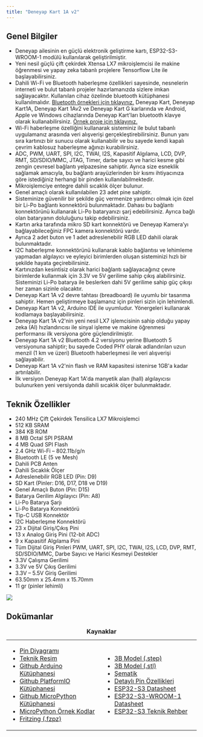 ```yaml
---
title: "Deneyap Kart 1A v2"
---
```


## Genel Bilgiler 

- Deneyap ailesinin en güçlü elektronik geliştirme kartı, ESP32-S3-WROOM-1 modülü kullanılarak geliştirilmiştir.
- Yeni nesil güçlü çift çekirdek Xtensa LX7 mikroişlemcisi ile makine öğrenmesi ve yapay zeka tabanlı projelere Tensorflow Lite ile başlayabilirsiniz.
- Dahili Wi-Fi ve Bluetooth haberleşme özellikleri sayesinde, nesnelerin interneti ve bulut tabanlı projeler hazırlamanızda sizlere imkan sağlayacaktır. Kullanılan cihaz özelinde bluetooth kütüphanesi kullanılmalıdır. [Bluetooth örnekleri için tıklayınız.](https://github.com/deneyapkart/deneyapkart-arduino-core/tree/master/libraries/Deneyap/examples/BLE) Deneyap Kart, Deneyap Kart1A, Deneyap Kart 1Av2 ve Deneyap Kart G karlarında ve Android, Apple ve Windows cihazlarında Deneyap Kart'ları bluetooth klavye olarak kullanabilirsiniz. [Örnek proje için tıklayınız.](https://deneyapkart.org/projeler/bluetooth-klavye-2)
- Wi-Fi haberleşme özelliğini kullanarak sisteminiz ile bulut tabanlı uygulamanız arasında veri alışverişi gerçekleştirebilirsiniz. Bunun yanı sıra kartınızı bir sunucu olarak kullanabilir ve bu sayede kendi kapalı çevrim kablosuz haberleşme ağınızı kurabilirsiniz.
- ADC, PWM, UART, SPI, I2C, TWAI, I2S, Kapasitif Algılama, LCD, DVP, RMT, SD/SDIO/MMC, JTAG, Timer, darbe sayıcı ve harici kesme gibi zengin çevresel bağlantı yelpazesine sahiptir. Ayrıca size esneklik sağlamak amacıyla, bu bağlantı arayüzlerinden bir kısmı ihtiyacınıza göre istediğiniz herhangi bir pinden kullanılabilmektedir.
- Mikroişlemciye entegre dahili sıcaklık ölçer bulunur.
- Genel amaçlı olarak kullanılabilen 23 adet pine sahiptir.
- Sisteminize güvenilir bir şekilde güç vermenize yardımcı olmak için özel bir Li-Po bağlantı konnektörü bulunmaktadır. Dahası bu bağlantı konnektörünü kullanarak Li-Po bataryanızı şarj edebilirsiniz. Ayrıca bağlı olan bataryanın doluluğunu takip edebilirsiniz.
- Kartın arka tarafında mikro SD kart konnektörü ve Deneyap Kamera’yı bağlayabileceğiniz FPC kamera konnektörü vardır.
- Ayrıca 2 adet buton ve 1 adet adreslenebilir RGB LED dahili olarak bulunmaktadır.
- I2C haberleşme konnektörünü kullanarak kablo bağlantısı ve lehimleme yapmadan algılayıcı ve eyleyici birimlerden oluşan sisteminizi hızlı bir şekilde hayata geçirebilirsiniz.
- Kartınızdan kesintisiz olarak harici bağlantı sağlayacağınız çevre birimlerde kullanmak için 3.3V ve 5V gerilime sahip çıkış alabilirsiniz. Sisteminizi Li-Po batarya ile beslerken dahi 5V gerilime sahip güç çıkışı her zaman sizinle olacaktır.
- Deneyap Kart 1A v2 devre tahtası (breadboard) ile uyumlu bir tasarıma sahiptir. Hemen geliştirmeye başlamanız için pinleri sizin için lehimlendi.
- Deneyap Kart 1A v2, Arduino IDE ile uyumludur. Yönergeleri kullanarak kodlamaya başlayabilirsiniz.
- Deneyap Kart 1A v2'nin yeni nesil LX7 işlemcisinin sahip olduğu yapay zeka (AI) hızlandırıcısı ile sinyal işleme ve makine öğrenmesi performansı ilk versiyona göre güçlendirilmiştir. 
- Deneyap Kart 1A v2 Bluetooth 4.2 versiyonu yerine Bluetooth 5 versiyonuna sahiptir; bu sayede Coded PHY olarak adlandırılan uzun menzil (1 km ve üzeri) Bluetooth haberleşmesi ile veri alışverişi sağlayabilir.
- Deneyap Kart 1A v2'nin flash ve RAM kapasitesi istenirse 1GB'a kadar artırılabilir.
- İlk versiyon Deneyap Kart 1A'da manyetik alan (hall) algılayıcısı bulunurken yeni versiyonda dahili sıcaklık ölçer bulunmaktadır.


## Teknik Özellikler

- 240 MHz Çift Çekirdek Tensilica LX7 Mikroişlemci
- 512 KB SRAM
- 384 KB ROM
- 8 MB Octal SPI PSRAM
- 4 MB Quad SPI Flash
- 2.4 GHz Wi-Fi – 802.11b/g/n
- Bluetooth LE (5 ve Mesh)
- Dahili PCB Anten
- Dahili Sıcaklık Ölçer
- Adreslenebilir RGB LED (Pin: D9)
- SD Kart (Pinler: D16, D17, D18 ve D19)
- Genel Amaçlı Buton (Pin: D15)
- Batarya Gerilim Algılayıcı (Pin: A8)
- Li-Po Batarya Şarjı
- Li-Po Batarya Konnektörü
- Tip-C USB Konnektör
- I2C Haberleşme Konnektörü
- 23 x Dijital Giriş/Çıkış Pini
- 13 x Analog Giriş Pini (12-bit ADC)
- 9 x Kapasitif Algılama Pini
- Tüm Dijital Giriş Pinleri PWM, UART, SPI, I2C, TWAI, I2S, LCD, DVP, RMT, SD/SDIO/MMC, Darbe Sayıcı ve Harici Kesmeyi Destekler
- 3.3V Çalışma Gerilimi
- 3.3V ve 5V Çıkış Gerilimi
- 3.3V – 5.5V Giriş Gerilimi
- 63.50mm x 25.4mm x 15.70mm
- 11 gr (pinler lehimli)


<Frame caption="Deneyap Kart 1A v2 Pin Diyagramı" >
    <img classname="rounded-lg" src="/images/1Av2-Pin-Diyagramı.png" />
</Frame>


## Dokümanlar

<table>
  <caption><strong>Kaynaklar</strong></caption>
  <tr>
    <td>
      <ul>
        <li><a href="https://github.com/deneyapkart/deneyapkart-arduino-core/raw/master/docs/DeneyapKart1A_GenisletilmisPinDiyagram%C4%B1_mpv2.0.png">Pin Diyagramı</a></li>
        <li><a href="https://cdn.deneyapkart.org/media/upload/userFormUpload/PsDiYC9ZLLAAbIAa7VaUTmy7Xs2sSkmC.PDF">Teknik Resim</a></li>
        <li><a href="https://github.com/deneyapkart/deneyapkart-arduino-core">Github Arduino Kütüphanesi</a></li>
        <li><a href="https://github.com/deneyapkart/deneyapkart-platformio-core">Github PlatformIO Kütüphanesi</a></li>
        <li><a href="https://github.com/deneyapkart/deneyapkart-micropython-core">Github MicroPython Kütüphanesi</a></li>
        <li><a href="https://github.com/deneyapkart/deneyapkart-micropython-core/releases/download/1.0.0/micropython_examples.rar">MicroPython Örnek Kodlar</a></li>
        <li><a href="https://cdn.deneyapkart.org/media-v2/cke-uploads/2025/05/24/deneyap_kart_1a_v2.fzpz">Fritzing (.fzpz)</a></li>
      </ul>
    </td>
    <td>
      <ul>
        <li><a href="https://cdn.deneyapkart.org/media/upload/userFormUpload/itJA6rf7flvktYVDPY1pOs9SDiqftmiE.STEP">3B Model (.step)</a></li>
        <li><a href="https://cdn.deneyapkart.org/media/upload/userFormUpload/0XK7E6ACLNezumnJ6GaaIZRzGCHypeFl.STL">3B Model (.stl)</a></li>
        <li><a href="https://cdn.deneyapkart.org/media/upload/userFormUpload/G34ujrLfXA1g78UkgzW2VtJwDCNCVMFA.PDF">Şematik</a></li>
        <li><a href="https://cdn.deneyapkart.org/media-v2/cke-uploads/2024/10/24/dy1av2_detaylpinozellikleritablosu.pdf">Detaylı Pin Özellikleri</a></li>
        <li><a href="https://www.espressif.com/sites/default/files/documentation/esp32-s3_datasheet_en.pdf">ESP32-S3 Datasheet</a></li>
        <li><a href="https://www.espressif.com/sites/default/files/documentation/esp32-s3-wroom-1_wroom-1u_datasheet_en.pdf">ESP32-S3-WROOM-1 Datasheet</a></li>
        <li><a href="https://www.espressif.com/sites/default/files/documentation/esp32-s3_technical_reference_manual_en.pdf">ESP32-S3 Teknik Rehber</a></li>
      </ul>
    </td>
  </tr>
</table>